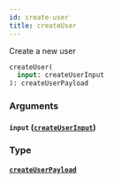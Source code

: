 ```yaml
---
id: create-user
title: createUser
---
```


Create a new user

```graphql
createUser(
  input: createUserInput
): createUserPayload

```

### Arguments

#### `input` ([`createUserInput`](/v1/inputs/create-user-input))

### Type

#### [`createUserPayload`](/v1/objects/create-user-payload)
